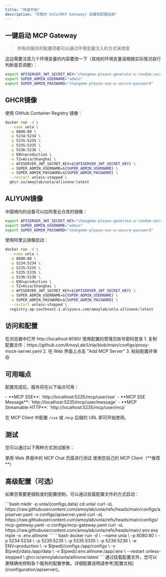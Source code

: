 ```yaml
---
title: "快速开始"
description: "完整的 Unla(MCP Gateway) 部署和配置指南"
---
```


## 一键启动 MCP Gateway

> 所有的服务的配置项都可以通过环境变量注入的方式来改变

这边需要注意几个环境变量的内容要改一下（其他的环境变量请根据实际情况自行判断是否调整）：

```bash
export APISERVER_JWT_SECRET_KEY="changeme-please-generate-a-random-secret"
export SUPER_ADMIN_USERNAME="admin"
export SUPER_ADMIN_PASSWORD="changeme-please-use-a-secure-password"
```

## GHCR镜像

使用 GitHub Container Registry 镜像：

```bash
docker run -d \
  --name unla \
  -p 8080:80 \
  -p 5234:5234 \
  -p 5235:5235 \
  -p 5335:5335 \
  -p 5236:5236 \
  -e ENV=production \
  -e TZ=Asia/Shanghai \
  -e APISERVER_JWT_SECRET_KEY=${APISERVER_JWT_SECRET_KEY} \
  -e SUPER_ADMIN_USERNAME=${SUPER_ADMIN_USERNAME} \
  -e SUPER_ADMIN_PASSWORD=${SUPER_ADMIN_PASSWORD} \
  --restart unless-stopped \
  ghcr.io/amoylab/unla/allinone:latest
```

## ALIYUN镜像

中国境内的设备可以拉阿里云仓库的镜像：

```bash
export APISERVER_JWT_SECRET_KEY="changeme-please-generate-a-random-secret"
export SUPER_ADMIN_USERNAME="admin"
export SUPER_ADMIN_PASSWORD="changeme-please-use-a-secure-password"
```

使用阿里云镜像启动：

```bash
docker run -d \
  --name unla \
  -p 8080:80 \
  -p 5234:5234 \
  -p 5235:5235 \
  -p 5335:5335 \
  -p 5236:5236 \
  -e ENV=production \
  -e TZ=Asia/Shanghai \
  -e APISERVER_JWT_SECRET_KEY=${APISERVER_JWT_SECRET_KEY} \
  -e SUPER_ADMIN_USERNAME=${SUPER_ADMIN_USERNAME} \
  -e SUPER_ADMIN_PASSWORD=${SUPER_ADMIN_PASSWORD} \
  --restart unless-stopped \
  registry.ap-southeast-1.aliyuncs.com/amoylab/unla-allinone:latest
```

## 访问和配置

<Steps>
  <Step title="访问 Web 界面">
    在浏览器中打开 http://localhost:8080/ 使用配置的管理员账号密码登录
  </Step>
  <Step title="添加 MCP Server">
    1. 复制配置文件：https://github.com/AmoyLab/Unla/blob/main/configs/proxy-mock-server.yaml
    2. 在 Web 界面上点击 "Add MCP Server"
    3. 粘贴配置并保存
  </Step>
</Steps>

## 可用端点

配置完成后，服务将在以下端点可用：

<CardGroup cols={1}>
  <Card title="MCP 端点" icon="link">
    - **MCP SSE**: `http://localhost:5235/mcp/user/sse`
    - **MCP SSE Message**: `http://localhost:5235/mcp/user/message`
    - **MCP Streamable HTTP**: `http://localhost:5235/mcp/user/mcp`
  </Card>
</CardGroup>

在 MCP Client 中配置 `/sse` 或 `/mcp` 后缀的 URL 即可开始使用。

## 测试

您可以通过以下两种方式测试服务：

<CardGroup cols={2}>
  <Card title="Web 界面测试" icon="globe">
    使用 Web 界面中的 MCP Chat 页面进行测试
  </Card>
  <Card title="MCP Client 测试" icon="terminal">
    使用您自己的 MCP Client（**推荐**）
  </Card>
</CardGroup>

## 高级配置（可选）

如果您需要更细粒度的配置控制，可以通过挂载配置文件的方式启动：

<Steps>
  <Step title="创建目录并下载配置">
    ```bash
    mkdir -p unla/{configs,data}
    cd unla/
    curl -sL https://raw.githubusercontent.com/amoylab/unla/refs/heads/main/configs/apiserver.yaml -o configs/apiserver.yaml
    curl -sL https://raw.githubusercontent.com/amoylab/unla/refs/heads/main/configs/mcp-gateway.yaml -o configs/mcp-gateway.yaml
    curl -sL https://raw.githubusercontent.com/amoylab/unla/refs/heads/main/.env.example -o .env.allinone
    ```
  </Step>
  <Step title="使用配置文件启动">
    ```bash
    docker run -d \
               --name unla \
               -p 8080:80 \
               -p 5234:5234 \
               -p 5235:5235 \
               -p 5335:5335 \
               -p 5236:5236 \
               -e ENV=production \
               -v $(pwd)/configs:/app/configs \
               -v $(pwd)/data:/app/data \
               -v $(pwd)/.env.allinone:/app/.env \
               --restart unless-stopped \
               ghcr.io/amoylab/unla/allinone:latest
    ```
  </Step>
</Steps>

<Tip>
通过挂载配置文件，您可以更精确地控制各个服务的配置参数。详细配置说明请参考[配置文档](/configuration/apiserver)。
</Tip>
